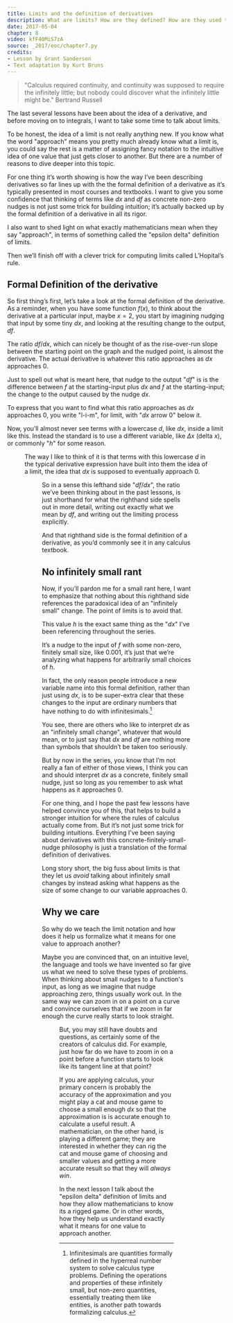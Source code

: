 ```yaml
---
title: Limits and the definition of derivatives
description: What are limits? How are they defined? How are they used to define the derivative?
date: 2017-05-04
chapter: 8
video: kfF40MiS7zA
source: _2017/eoc/chapter7.py
credits:
- Lesson by Grant Sanderson
- Text adaptation by Kurt Bruns
---
```


> "Calculus required continuity, and continuity was supposed to require the infinitely little; but nobody could discover what the infinitely little might be."
> Bertrand Russell

The last several lessons have been about the idea of a derivative, and before moving on to integrals, I want to take some time to talk about limits.

To be honest, the idea of a limit is not really anything new. If you know what the word "approach" means you pretty much already know what a limit is, you could say the rest is a matter of assigning fancy notation to the intuitive idea of one value that just gets closer to another. But there are a number of reasons to dive deeper into this topic.

For one thing it’s worth showing is how the way I’ve been describing derivatives so far lines up with the the formal definition of a derivative as it’s typically presented in most courses and textbooks. I want to give you some confidence that thinking of terms like $dx$ and $df$ as concrete non-zero nudges is not just some trick for building intuition; it’s actually backed up by the formal definition of a derivative in all its rigor.

<!-- TODO: reword or move these last bits -->

I also want to shed light on what exactly mathematicians mean when they say "approach", in terms of something called the "epsilon delta" definition of limits.

Then we’ll finish off with a clever trick for computing limits called L’Hopital’s rule.

## Formal Definition of the derivative

So first thing’s first, let’s take a look at the formal definition of the derivative. As a reminder, when you have some function $f(x)$, to think about the derivative at a particular input, maybe $x=2$, you start by imagining nudging that input by some tiny $dx$, and looking at the resulting change to the output, $df$.

<!-- Illustrate nudge df and dx for a generic function f(x) at 2 -->

The ratio $df/dx$, which can nicely be thought of as the rise-over-run slope between the starting point on the graph and the nudged point, is almost the derivative. The actual derivative is whatever this ratio approaches as $dx$ approaches $0$.

<!-- Illustrate df/dx for a generic function f(x) at 2 -->

Just to spell out what is meant here, that nudge to the output "$df$" is is the difference between $f$ at the starting-input plus $dx$ and $f$ at the starting-input; the change to the output caused by the nudge $dx$.

<!-- Illustrate f(2 + dx) - f(2) divided by dx with a brace and as dx approaches 0 -->

To express that you want to find what this ratio approaches as $dx$ approaches $0$, you write "l-i-m", for limit, with "$dx$ arrow $0$" below it.

<!-- Same as previous figure except use limit notation -->

Now, you’ll almost never see terms with a lowercase $d$, like $dx$, inside a limit like this. Instead the standard is to use a different variable, like $\Delta x$ (delta $x$), or commonly "$h$" for some reason.

<Figure
  image="figures/derivative-limit-definition-h.svg" 
/>

The way I like to think of it is that terms with this lowercase $d$ in the typical derivative expression have built into them the idea of a limit, the idea that $dx$ is supposed to eventually approach $0$.

<Figure
  image="figures/derivative-limit-definition-d-meaning.svg" 
/>

So in a sense this lefthand side "$df/dx$", the ratio we’ve been thinking about in the past lessons, is just shorthand for what the righthand side spells out in more detail, writing out exactly what we mean by $df$, and writing out the limiting process explicitly.

And that righthand side is the formal definition of a derivative, as you’d commonly see it in any calculus textbook.

## No infinitely small rant

Now, if you’ll pardon me for a small rant here, I want to emphasize that nothing about this righthand side references the paradoxical idea of an "infinitely small" change. The point of limits is to avoid that.

This value $h$ is the exact same thing as the "$dx$" I’ve been referencing throughout the series.

It’s a nudge to the input of $f$ with some non-zero, finitely small size, like $0.001$, it’s just that we’re analyzing what happens for arbitrarily small choices of $h$.

In fact, the only reason people introduce a new variable name into this formal definition, rather than just using $dx$, is to be super-extra clear that these changes to the input are ordinary numbers that have nothing to do with infinitesimals.[^1]

[^1]: Infinitesimals are quantities formally defined in the hyperreal number system to solve calculus type problems. Defining the operations and properties of these infinitely small, but non-zero quantities, essentially treating them like entities, is another path towards formalizing calculus.

You see, there are others who like to interpret $dx$ as an "infinitely small change", whatever that would mean, or to just say that $dx$ and $df$ are nothing more than symbols that shouldn’t be taken too seriously.

But by now in the series, you know that I’m not really a fan of either of those views, I think you can and should interpret $dx$ as a concrete, finitely small nudge, just so long as you remember to ask what happens as it approaches $0$.

For one thing, and I hope the past few lessons have helped convince you of this, that helps to build a stronger intuition for where the rules of calculus actually come from. But it’s not just some trick for building intuitions. Everything I’ve been saying about derivatives with this concrete-finitely-small-nudge philosophy is just a translation of the formal definition of derivatives.

Long story short, the big fuss about limits is that they let us *avoid* talking about infinitely small changes by instead asking what happens as the size of some change to our variable approaches $0$.

## Why we care

So why do we teach the limit notation and how does it help us formalize what it means for one value to approach another?

Maybe you are convinced that, on an intuitive level, the language and tools we have invented so far give us what we need to solve these types of problems. When thinking about small nudges to a function's input, as long as we imagine that nudge approaching zero, things usually work out. In the same way we can zoom in on a point on a curve and convince ourselves that if we zoom in far enough the curve really starts to look straight.

<Figure
  image="figures/exponential-function-zoom.svg"
  caption="Zoom in on the exponential function $e^x$ at $x=1$ and the rate of change (slope) starts to look a whole lot like $1$."
/>

But, you may still have doubts and questions, as certainly some of the creators of calculus did. For example, just how far do we have to zoom in on a point before a function starts to look like its tangent line at that point?

If you are applying calculus, your primary concern is probably the accuracy of the approximation and you might play a cat and mouse game to choose a small enough $dx$ so that the approximation is is accurate enough to calculate a useful result. A mathematician, on the other hand, is playing a different game; they are interested in whether they can rig the cat and mouse game of choosing and smaller values and getting a more accurate result so that they will *always win*.

In the next lesson I talk about the "epsilon delta" definition of limits and how they allow mathematicians to know its a rigged game. Or in other words, how they help us understand exactly what it means for one value to approach another.

<!-- TODO: possibly mention how we used the idea of limits in finding the derivative of exponentials -->
